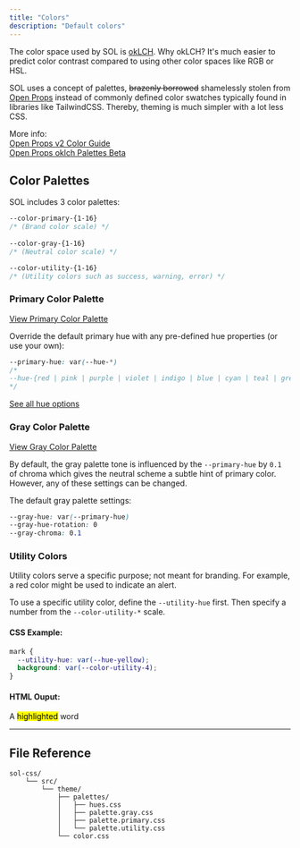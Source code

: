 ```yaml
---
title: "Colors"
description: "Default colors"
---
```


The color space used by SOL is [okLCH](https://developer.mozilla.org/en-US/docs/Web/CSS/color_value/oklch). Why okLCH? It's much easier to predict color contrast compared to using other color spaces like RGB or HSL. 

SOL uses a concept of palettes, ~~brazenly borrowed~~ shamelessly stolen from [Open Props](https://open-props.style/) instead of commonly defined color swatches typically found in libraries like TailwindCSS. Thereby, theming is much simpler with a lot less CSS.

More info:  
[Open Props v2 Color Guide](https://opv2-beta.netlify.app/color/)  
[Open Props oklch Palettes Beta](https://nerdy.dev/open-props-oklch-palettes-beta)


## Color Palettes

SOL includes 3 color palettes: 

```css
--color-primary-{1-16}  
/* (Brand color scale) */ 
  
--color-gray-{1-16}  
/* (Neutral color scale) */

--color-utility-{1-16}  
/* (Utility colors such as success, warning, error) */  
```

### Primary Color Palette

[View Primary Color Palette](#color-palette-primary)

Override the default primary hue with any pre-defined hue properties (or use your own): 

```css
--primary-hue: var(--hue-*)
/* 
--hue-{red | pink | purple | violet | indigo | blue | cyan | teal | green | lime | yellow | orange} 
*/
```

[See all hue options](#hue-options)

### Gray Color Palette

[View Gray Color Palette](#color-palette-gray)

By default, the gray palette tone is influenced by the `--primary-hue` by `0.1` of chroma which gives the neutral scheme a subtle hint of primary color. However, any of these settings can be changed.

The default gray palette settings: 

```css
--gray-hue: var(--primary-hue)
--gray-hue-rotation: 0
--gray-chroma: 0.1
```

### Utility Colors 

Utility colors serve a specific purpose; not meant for branding. For example, a red color might be used to indicate an alert. 

To use a specific utility color, define the `--utility-hue` first. Then specify a number from the `--color-utility-*` scale.

#### CSS Example: 

```css
mark {
  --utility-hue: var(--hue-yellow);
  background: var(--color-utility-4);
}
```

#### HTML Ouput: 

A <mark>highlighted</mark> word

---

<ColorPalette />

## File Reference

```
sol-css/
    └── src/
        └── theme/
            ├── palettes/
            │   ├── hues.css
            │   ├── palette.gray.css
            │   ├── palette.primary.css
            │   └── palette.utility.css
            └── color.css
```